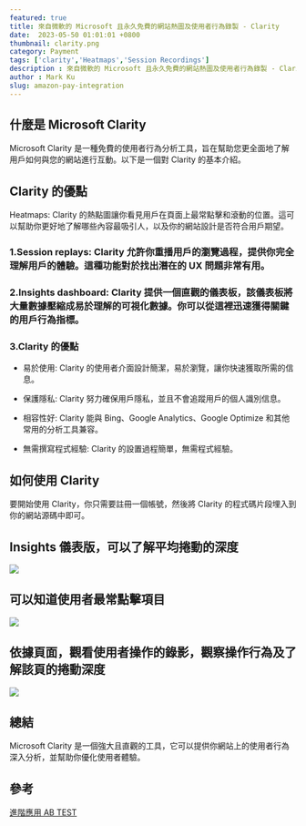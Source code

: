 ```yaml
---
featured: true
title: 來自微軟的 Microsoft 且永久免費的網站熱圖及使用者行為錄製 - Clarity
date:  2023-05-50 01:01:01 +0800
thumbnail: clarity.png
category: Payment
tags: ['clarity','Heatmaps','Session Recordings']
description : 來自微軟的 Microsoft 且永久免費的網站熱圖及使用者行為錄製 - Clarity
author : Mark Ku
slug: amazon-pay-integration
---
```

## 什麼是 Microsoft Clarity
Microsoft Clarity 是一種免費的使用者行為分析工具，旨在幫助您更全面地了解用戶如何與您的網站進行互動。以下是一個對 Clarity 的基本介紹。

## Clarity 的優點
Heatmaps: Clarity 的熱點圖讓你看見用戶在頁面上最常點擊和滾動的位置。這可以幫助你更好地了解哪些內容最吸引人，以及你的網站設計是否符合用戶期望。

### 1.Session replays: Clarity 允許你重播用戶的瀏覽過程，提供你完全理解用戶的體驗。這種功能對於找出潛在的 UX 問題非常有用。

### 2.Insights dashboard: Clarity 提供一個直觀的儀表板，該儀表板將大量數據壓縮成易於理解的可視化數據。你可以從這裡迅速獲得關鍵的用戶行為指標。

### 3.Clarity 的優點
* 易於使用: Clarity 的使用者介面設計簡潔，易於瀏覽，讓你快速獲取所需的信息。

* 保護隱私: Clarity 努力確保用戶隱私，並且不會追蹤用戶的個人識別信息。

* 相容性好: Clarity 能與 Bing、Google Analytics、Google Optimize 和其他常用的分析工具兼容。

* 無需撰寫程式經驗: Clarity 的設置過程簡單，無需程式經驗。

## 如何使用 Clarity
要開始使用 Clarity，你只需要註冊一個帳號，然後將 Clarity 的程式碼片段埋入到你的網站源碼中即可。

## Insights 儀表版，可以了解平均捲動的深度
![](https://hackmd.io/_uploads/rkKIzmUSh.jpg)

## 可以知道使用者最常點擊項目
![](https://hackmd.io/_uploads/ryRjz78Sh.png)

## 依據頁面，觀看使用者操作的錄影，觀察操作行為及了解該頁的捲動深度
![](https://hackmd.io/_uploads/rJbLGXIS3.jpg)

## 總結
Microsoft Clarity 是一個強大且直觀的工具，它可以提供你網站上的使用者行為深入分析，並幫助你優化使用者體驗。

## 參考
[進階應用 AB TEST](https://learn.microsoft.com/en-us/clarity/third-party-integrations/abtasty-integration)